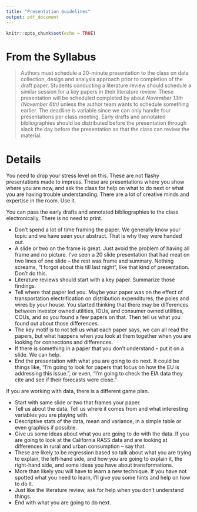 ```yaml
---
title: "Presentation Guidelines"
output: pdf_document
---
```


```r
knitr::opts_chunk$set(echo = TRUE)
```

# From the Syllabus

> Authors must schedule a 20-minute presentation to the class on data collection, design and analysis approach prior to completion of the draft paper.  Students conducting a literature review should schedule a similar session for a key papers in their literature review. These presentation will be scheduled completed by about _November 13th (November 6th)_ unless the author team wants to schedule something earlier.  The deadline is variable since we can only handle four presentations per class meeting. Early drafts and annotated bibliographies should be distributed before the presentation through slack the day before the presentation so that the class can review the material.

# Details

You need to drop your stress level on this.  These are not flashy presentations made to impress.  These are presentations where you show where you are now, and ask the class for help on what to do next or what you are having trouble understanding.  There are a lot of creative minds and expertise in the room.  Use it.

You can pass the early drafts and annotated bibliographies to the class electronically.   There is no need to print.

+ Don't spend a lot of time framing the paper.  We generally know your topic and we have seen your abstract.  That is why they were handed out.
+ A slide or two on the frame is great. Just avoid the problem of having all frame and no picture.  I've seen a 20 slide presentation that had meat on  two lines of one slide -- the rest was frame and summary.  Nothing screams, "I forgot about this till last night", like that kind of presentation. Don't do this. 
+ Literature reviews should start with a key paper.  Summarize those findings.
+ Tell where that paper led you.  Maybe your paper was on the effect of transportation electrification on distribution expenditures, the poles and wires by your house.  You started thinking that there may be differences between investor owned utilities, IOUs, and consumer owned utilities, COUs, and so you found a few papers on that.  Then tell us what you found out about those differences.
+ The key motif is to not tell us what each paper says, we can all read the papers, but what happens when you look at them together when you are looking for connections and differences.
+ If there is something in a paper that you don't understand -- put it on a slide.  We can help. 
+ End the presentation with what you are going to do next.  It could be things like, "I'm going to look for papers that focus on how the EU is addressing this issue.", or even, "I'm going to check the EIA data they cite and see if their forecasts were close."


If you are working with data, there is a different game plan.

+ Start with same slide or two that frames your paper.
+ Tell us about the data.  Tell us where it comes from and what interesting variables you are playing with.
+ Descriptive stats of the data, mean and variance, in a simple table or even graphics if possible.
+ Give us some ideas about what you are going to do with the data. If you are going to look at the California RASS data and are looking at differences in rural and urban consumption -- say that.
+ These are likely to be regression based so talk about what you are trying to explain, the left-hand side, and how you are going to explain it, the right-hand side, and some ideas you have about transformations.
+ More than likely you will have to learn a new technique.  If you have not spotted what you need to learn, I'll give you some hints and help on how to do it.
+ Just like the literature review, ask for help when you don't understand things.
+ End with what you are going to do next.
